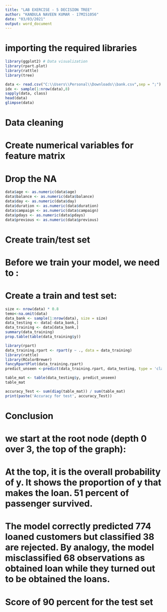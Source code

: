 ---
title: "LAB EXERCISE - 5 DECISION TREE"
author: "KANDULA NAVEEN KUMAR - 17MIS1056"
date: "03/03/2021"
output: word_document
---

# importing the required libraries
```{r}
library(ggplot2) # Data visualization
library(rpart.plot)
library(rattle)
library(tree)
```


```{r}
data <- read.csv("C:\\Users\\Personal\\Downloads\\bank.csv",sep = ";")
idx <- sample(1:nrow(data),8)
sapply(data, class)
head(data)
glimpse(data)
```


# Data cleaning
# Create numerical variables for feature matrix
# Drop the NA
```{r}
data$age <- as.numeric(data$age)
data$balance <- as.numeric(data$balance)
data$day <- as.numeric(data$day)
data$duration <- as.numeric(data$duration)
data$campaign <- as.numeric(data$campaign)
data$pdays <- as.numeric(data$pdays)
data$previous <- as.numeric(data$previous)

```

# Create train/test set
# Before we train your model, we need to :
# Create a train and test set: 

```{r}
size <- nrow(data) * 0.8
temo<-na.omit(data)
data_bank <- sample(1:nrow(data), size = size)
data_testing <- data[-data_bank,]
data_training <- data[data_bank,]		
summary(data_training)
prop.table(table(data_training$y))
```

```{r}
library(rpart)
data_training.rpart <- rpart(y ~ ., data = data_training)
library(rattle)
library(RColorBrewer)
fancyRpartPlot(data_training.rpart)
predict_unseen <-predict(data_training.rpart, data_testing, type = 'class')
```

```{r}
table_mat <- table(data_testing$y, predict_unseen)
table_mat
```

```{r}
accuracy_Test <- sum(diag(table_mat)) / sum(table_mat)
print(paste('Accuracy for test', accuracy_Test))


```
# Conclusion
# we start at the root node (depth 0 over 3, the top of the graph):
# At the top, it is the overall probability of y. It shows the proportion of y that makes  the loan. 51 percent of passenger survived.
# The model correctly predicted 774 loaned customers but classified 38 are rejected. By analogy, the model misclassified 68 observations as obtained loan while they turned out to be obtained the loans.
# Score of 90 percent for the test set
